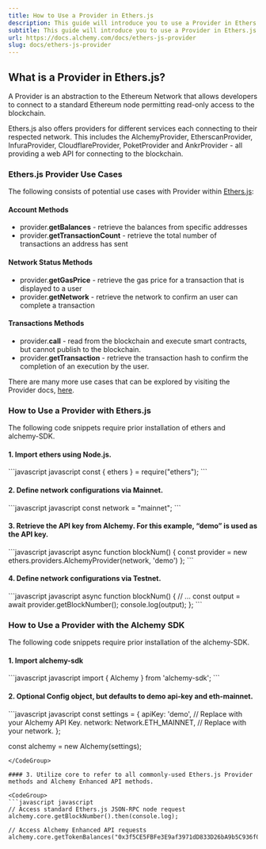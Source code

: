 ```yaml
---
title: How to Use a Provider in Ethers.js
description: This guide will introduce you to use a Provider in Ethers.js and level up your Web3 stack!
subtitle: This guide will introduce you to use a Provider in Ethers.js and level up your Web3 stack!
url: https://docs.alchemy.com/docs/ethers-js-provider
slug: docs/ethers-js-provider
---
```


## What is a Provider in Ethers.js?

A Provider is an abstraction to the Ethereum Network that allows developers to connect to a standard Ethereum node permitting read-only access to the blockchain.

Ethers.js also offers providers for different services each connecting to their respected network. This includes the AlchemyProvider, EtherscanProvider, InfuraProvider, CloudflareProvider, PoketProvider and AnkrProvider - all providing a web API for connecting to the blockchain.

### Ethers.js Provider Use Cases

The following consists of potential use cases with Provider within [Ethers.js](/docs/what-is-ethers-js):

#### Account Methods

* provider.**getBalances** - retrieve the balances from specific addresses
* provider.**getTransactionCount** - retrieve the total number of transactions an address has sent

#### Network Status Methods

* provider.**getGasPrice** - retrieve the gas price for a transaction that is displayed to a user
* provider.**getNetwork** - retrieve the network to confirm an user can complete a transaction

#### Transactions Methods

* provider.**call** - read from the blockchain and execute smart contracts, but cannot publish to the blockchain.
* provider.**getTransaction** - retrieve the transaction hash to confirm the completion of an execution by the user.

There are many more use cases that can be explored by visiting the Provider docs, [here](https://docs.ethers.io/v5/single-page/#/v5/api/providers/provider/).

### How to Use a Provider with Ethers.js

The following code snippets require prior installation of ethers and alchemy-SDK.

#### 1. Import ethers using Node.js.

<CodeGroup>
  ```javascript javascript
  const { ethers } = require("ethers");
  ```
</CodeGroup>

#### 2. Define network configurations via Mainnet.

<CodeGroup>
  ```javascript javascript
  const network = "mainnet";
  ```
</CodeGroup>

#### 3. Retrieve the API key from Alchemy. For this example, “demo” is used as the API key.

<CodeGroup>
  ```javascript javascript
  async function blockNum() {
      const provider = new ethers.providers.AlchemyProvider(network, 'demo')
  };
  ```
</CodeGroup>

#### 4. Define network configurations via Testnet.

<CodeGroup>
  ```javascript javascript
  async function blockNum() {
  // ...
      const output = await provider.getBlockNumber();
      console.log(output);
  };
  ```
</CodeGroup>

### How to Use a Provider with the Alchemy SDK

The following code snippets require prior installation of the alchemy-SDK.

#### 1. Import alchemy-sdk

<CodeGroup>
  ```javascript javascript
  import { Alchemy } from 'alchemy-sdk';
  ```
</CodeGroup>

#### 2. Optional Config object, but defaults to demo api-key and eth-mainnet.

<CodeGroup>
  ```javascript javascript
  const settings = {
      apiKey: 'demo', // Replace with your Alchemy API Key.
      network: Network.ETH_MAINNET, // Replace with your network.
  };

  const alchemy = new Alchemy(settings);
  ```
</CodeGroup>

#### 3. Utilize core to refer to all commonly-used Ethers.js Provider methods and Alchemy Enhanced API methods.

<CodeGroup>
  ```javascript javascript
  // Access standard Ethers.js JSON-RPC node request
  alchemy.core.getBlockNumber().then(console.log);

  // Access Alchemy Enhanced API requests
  alchemy.core.getTokenBalances("0x3f5CE5FBFe3E9af3971dD833D26bA9b5C936f0bE").then(console.log);
  ```
</CodeGroup>

